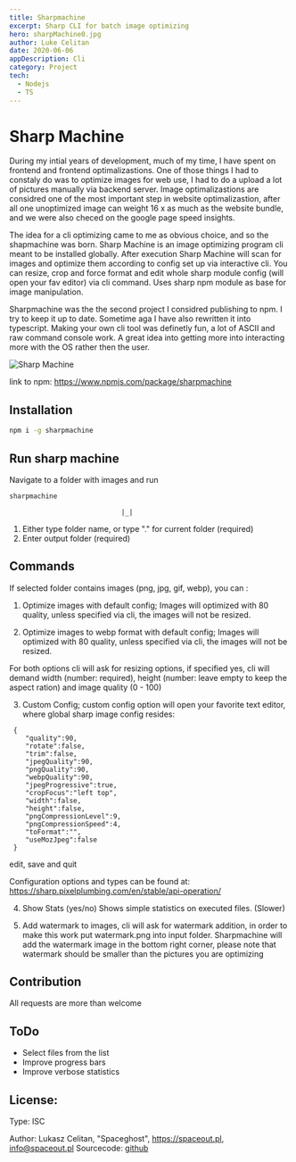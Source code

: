 ```yaml
---
title: Sharpmachine
excerpt: Sharp CLI for batch image optimizing
hero: sharpMachine0.jpg
author: Luke Celitan
date: 2020-06-06
appDescription: Cli
category: Project
tech:
  - Nodejs
  - TS
---
```


# Sharp Machine

During my intial years of development, much of my time, I have spent on frontend
and frontend optimalizastions. One of those things I had to constaly do was to
optimize images for web use, I had to do a upload a lot of pictures manually via
backend server. Image optimalizastions are considred one of the most important
step in website optimalizastion, after all one unoptimized image can weight 16 x
as much as the website bundle, and we were also checed on the google page speed
insights.

The idea for a cli optimizing came to me as obvious choice, and so the
shapmachine was born. Sharp Machine is an image optimizing program cli meant to
be installed globally. After execution Sharp Machine will scan for images and
optimize them according to config set up via interactive cli. You can resize,
crop and force format and edit whole sharp module config (will open your fav
editor) via cli command. Uses sharp npm module as base for image manipulation.

Sharpmachine was the the second project I considred publishing to npm. I try to
keep it up to date. Sometime aga I have also rewritten it into typescript.
Making your own cli tool was definetly fun, a lot of ASCII and raw command
console work. A great idea into getting more into interacting more with the OS
rather then the user.

![Sharp Machine](sharpMachine.png)

link to npm: https://www.npmjs.com/package/sharpmachine

## Installation

```sh
npm i -g sharpmachine
```

## Run sharp machine

Navigate to a folder with images and run

```sh
sharpmachine
```

                                |_|

1. Either type folder name, or type "." for current folder (required)
2. Enter output folder (required)

## Commands

If selected folder contains images (png, jpg, gif, webp), you can :

1. Optimize images with default config; Images will optimized with 80 quality,
   unless specified via cli, the images will not be resized.

2. Optimize images to webp format with default config; Images will optimized
   with 80 quality, unless specified via cli, the images will not be resized.

For both options cli will ask for resizing options, if specified yes, cli will
demand width (number: required), height (number: leave empty to keep the aspect
ration) and image quality (0 - 100)

3. Custom Config; custom config option will open your favorite text editor,
   where global sharp image config resides:

```
 {
    "quality":90,
    "rotate":false,
    "trim":false,
    "jpegQuality":90,
    "pngQuality":90,
    "webpQuality":90,
    "jpegProgressive":true,
    "cropFocus":"left top",
    "width":false,
    "height":false,
    "pngCompressionLevel":9,
    "pngCompressionSpeed":4,
    "toFormat":"",
    "useMozJpeg":false
 }

```

edit, save and quit

Configuration options and types can be found at:
https://sharp.pixelplumbing.com/en/stable/api-operation/

4. Show Stats (yes/no) Shows simple statistics on executed files. (Slower)

5. Add watermark to images, cli will ask for watermark addition, in order to
   make this work put watermark.png into input folder. Sharpmachine will add the
   watermark image in the bottom right corner, please note that watermark should
   be smaller than the pictures you are optimizing

## Contribution

All requests are more than welcome

## ToDo

- Select files from the list
- Improve progress bars
- Improve verbose statistics

## License:

Type: ISC

Author: Lukasz Celitan, "Spaceghost", https://spaceout.pl, info@spaceout.pl
Sourcecode: [github](https://github.com/MassivDash/SharpMachine)
